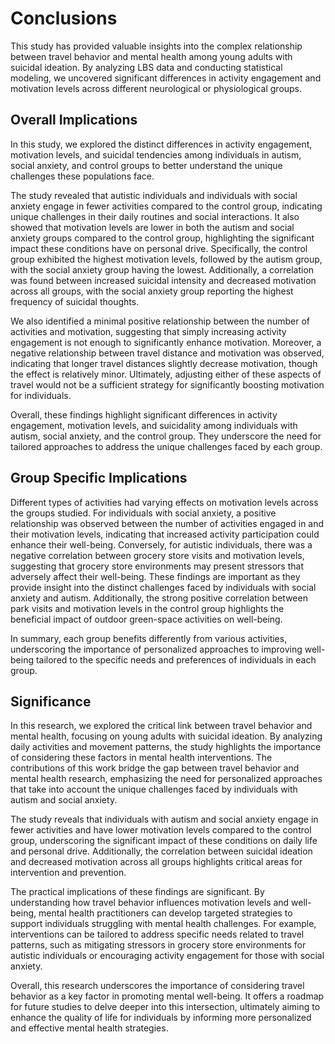 # Conclusions

This study has provided valuable insights into the complex relationship between travel behavior and mental health among young adults with suicidal ideation. By analyzing LBS data and conducting statistical modeling, we uncovered significant differences in activity engagement and motivation levels across different neurological or physiological groups.

## Overall Implications

In this study, we explored the distinct differences in activity engagement, motivation levels, and suicidal tendencies among individuals in autism, social anxiety, and control groups to better understand the unique challenges these populations face.

The study revealed that autistic individuals and individuals with social anxiety engage in fewer activities compared to the control group, indicating unique challenges in their daily routines and social interactions. It also showed that motivation levels are lower in both the autism and social anxiety groups compared to the control group, highlighting the significant impact these conditions have on personal drive. Specifically, the control group exhibited the highest motivation levels, followed by the autism group, with the social anxiety group having the lowest. Additionally, a correlation was found between increased suicidal intensity and decreased motivation across all groups, with the social anxiety group reporting the highest frequency of suicidal thoughts.

We also identified a minimal positive relationship between the number of activities and motivation, suggesting that simply increasing activity engagement is not enough to significantly enhance motivation. Moreover, a negative relationship between travel distance and motivation was observed, indicating that longer travel distances slightly decrease motivation, though the effect is relatively minor. Ultimately, adjusting either of these aspects of travel would not be a sufficient strategy for significantly boosting motivation for individuals.

Overall, these findings highlight significant differences in activity engagement, motivation levels, and suicidality among individuals with autism, social anxiety, and the control group. They underscore the need for tailored approaches to address the unique challenges faced by each group.

## Group Specific Implications

Different types of activities had varying effects on motivation levels across the groups studied. For individuals with social anxiety, a positive relationship was observed between the number of activities engaged in and their motivation levels, indicating that increased activity participation could enhance their well-being. Conversely, for autistic individuals, there was a negative correlation between grocery store visits and motivation levels, suggesting that grocery store environments may present stressors that adversely affect their well-being. These findings are important as they provide insight into the distinct challenges faced by individuals with social anxiety and autism. Additionally, the strong positive correlation between park visits and motivation levels in the control group highlights the beneficial impact of outdoor green-space activities on well-being.

In summary, each group benefits differently from various activities, underscoring the importance of personalized approaches to improving well-being tailored to the specific needs and preferences of individuals in each group.

## Significance

In this research, we explored the critical link between travel behavior and mental health, focusing on young adults with suicidal ideation. By analyzing daily activities and movement patterns, the study highlights the importance of considering these factors in mental health interventions. The contributions of this work bridge the gap between travel behavior and mental health research, emphasizing the need for personalized approaches that take into account the unique challenges faced by individuals with autism and social anxiety.

The study reveals that individuals with autism and social anxiety engage in fewer activities and have lower motivation levels compared to the control group, underscoring the significant impact of these conditions on daily life and personal drive. Additionally, the correlation between suicidal ideation and decreased motivation across all groups highlights critical areas for intervention and prevention.

The practical implications of these findings are significant. By understanding how travel behavior influences motivation levels and well-being, mental health practitioners can develop targeted strategies to support individuals struggling with mental health challenges. For example, interventions can be tailored to address specific needs related to travel patterns, such as mitigating stressors in grocery store environments for autistic individuals or encouraging activity engagement for those with social anxiety.

Overall, this research underscores the importance of considering travel behavior as a key factor in promoting mental well-being. It offers a roadmap for future studies to delve deeper into this intersection, ultimately aiming to enhance the quality of life for individuals by informing more personalized and effective mental health strategies.
